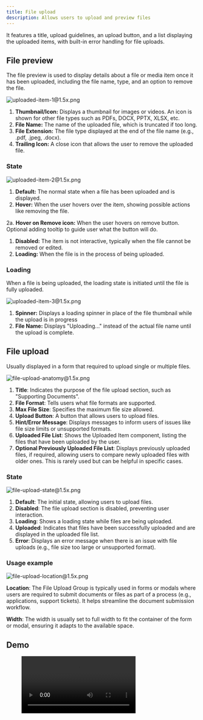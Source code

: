 ```yaml
---
title: File upload
description: Allows users to upload and preview files
---
```



It features a title, upload guidelines, an upload button, and a list displaying the uploaded items, with built-in error handling for file uploads.

## File preview

The file preview is used to display details about a file or media item once it has been uploaded, including the file name, type, and an option to remove the file.

![uploaded-item-1@1.5x.png](/design/uploaded-item-11.5x.png)

1. **Thumbnail/Icon:** Displays a thumbnail for images or videos. An icon is shown for other file types such as PDFs, DOCX, PPTX, XLSX, etc.
2. **File Name:** The name of the uploaded file, which is truncated if too long.
3. **File Extension:** The file type displayed at the end of the file name (e.g., .pdf, .jpeg, .docx).
4. **Trailing Icon:** A close icon that allows the user to remove the uploaded file.

### State

![uploaded-item-2@1.5x.png](/design/uploaded-item-21.5x.png)

1. **Default:** The normal state when a file has been uploaded and is displayed.
2. **Hover:** When the user hovers over the item, showing possible actions like removing the file.

2a. **Hover on Remove icon:** When the user hovers on remove button. Optional adding tooltip to guide user what the button will do.

1. **Disabled:** The item is not interactive, typically when the file cannot be removed or edited.
2. **Loading:** When the file is in the process of being uploaded.

### Loading

When a file is being uploaded, the loading state is initiated until the file is fully uploaded.

![uploaded-item-3@1.5x.png](/design/uploaded-item-31.5x.png)

1. **Spinner:** Displays a loading spinner in place of the file thumbnail while the upload is in progress
2. **File Name:** Displays "Uploading..." instead of the actual file name until the upload is complete.

## File upload

Usually displayed in a form that required to upload single or multiple files.

![file-upload-anatomy@1.5x.png](/design/file-upload-anatomy1.5x.png)

1. **Title**: Indicates the purpose of the file upload section, such as "Supporting Documents".
2. **File Format**: Tells users what file formats are supported.
3. **Max File Size**: Specifies the maximum file size allowed.
4. **Upload Button**: A button that allows users to upload files.
5. **Hint/Error Message**: Displays messages to inform users of issues like file size limits or unsupported formats.
6. **Uploaded File List**: Shows the Uploaded Item component, listing the files that have been uploaded by the user.
7. **Optional Previously Uploaded File List**: Displays previously uploaded files, if required, allowing users to compare newly uploaded files with older ones. This is rarely used but can be helpful in specific cases.

### State

![file-upload-state@1.5x.png](/design/file-upload-state1.5x.png)

1. **Default**: The initial state, allowing users to upload files.
2. **Disabled**: The file upload section is disabled, preventing user interaction.
3. **Loading**: Shows a loading state while files are being uploaded.
4. **Uploaded**: Indicates that files have been successfully uploaded and are displayed in the uploaded file list.
5. **Error**: Displays an error message when there is an issue with file uploads (e.g., file size too large or unsupported format).

### Usage example

![file-upload-location@1.5x.png](/design/file-upload-location1.5x.png)

**Location**: The File Upload Group is typically used in forms or modals where users are required to submit documents or files as part of a process (e.g., applications, support tickets). It helps streamline the document submission workflow.

**Width**: The width is usually set to full width to fit the container of the form or modal, ensuring it adapts to the available space.

## Demo

<figure>
  <video controls="true" allowfullscreen="true">
    <source src={s3("/design/file-upload-demo.mov")} type="video/mp4" />
  </video>
</figure>
